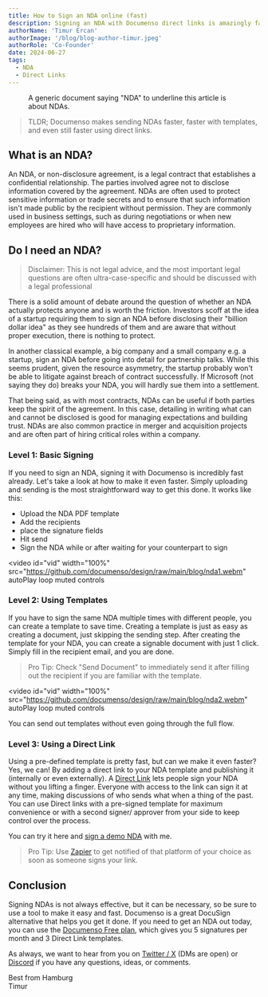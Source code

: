 ```yaml
---
title: How to Sign an NDA online (fast)
description: Signing an NDA with Documenso direct links is amazingly fast. Let’s look at how to make it even faster.
authorName: 'Timur Ercan'
authorImage: '/blog/blog-author-timur.jpeg'
authorRole: 'Co-Founder'
date: 2024-06-27
tags:
  - NDA
  - Direct Links
---
```


<figure>
  <MdxNextImage
    src="/blog/nda.jpg"
    width="1400"
    height="884"
    alt="Direct Links in Templates List View"
  />

  <figcaption className="text-center">A generic document saying "NDA" to underline this article is about NDAs.</figcaption>
</figure>

> TLDR; Documenso makes sending NDAs faster, faster with templates, and even still faster using direct links.

## What is an NDA?
An NDA, or non-disclosure agreement, is a legal contract that establishes a confidential relationship. The parties involved agree not to disclose information covered by the agreement. NDAs are often used to protect sensitive information or trade secrets and to ensure that such information isn't made public by the recipient without permission. They are commonly used in business settings, such as during negotiations or when new employees are hired who will have access to proprietary information.

## Do I need an NDA?
> Disclaimer: This is not legal advice, and the most important legal questions are often ultra-case-specific and should be discussed with a legal professional


There is a solid amount of debate around the question of whether an NDA actually protects anyone and is worth the friction. Investors scoff at the idea of a startup requiring them to sign an NDA before disclosing their "billion dollar idea" as they see hundreds of them and are aware that without proper execution, there is nothing to protect.

In another classical example, a big company and a small company e.g. a startup, sign an NDA before going into detail for partnership talks. While this seems prudent, given the resource asymmetry, the startup probably won't be able to litigate against breach of contract successfully. If Microsoft (not saying they do) breaks your NDA, you will hardly sue them into a settlement.

That being said, as with most contracts, NDAs can be useful if both parties keep the spirit of the agreement. In this case, detailing in writing what can and cannot be disclosed is good for managing expectations and building trust. NDAs are also common practice in merger and acquisition projects and are often part of hiring critical roles within a company.

### Level 1: Basic Signing
If you need to sign an NDA, signing it with Documenso is incredibly fast already. Let's take a look at how to make it even faster. Simply uploading and sending is the most straightforward way to get this done. It works like this:

- Upload the NDA PDF template
- Add the recipients
- place the signature fields
- Hit send
- Sign the NDA while or after waiting for your counterpart to sign

<video
  id="vid"
  width="100%"
  src="https://github.com/documenso/design/raw/main/blog/nda1.webm"
  autoPlay
  loop
  muted
  controls
></video>

### Level 2: Using Templates
If you have to sign the same NDA multiple times with different people, you can create a template to save time. Creating a template is just as easy as creating a document, just skipping the sending step. After creating the template for your NDA, you can create a signable document with just 1 click. Simply fill in the recipient email, and you are done.
> Pro Tip: Check "Send Document" to immediately send it after filling out the recipient if you are familiar with the template.

<video
  id="vid"
  width="100%"
  src="https://github.com/documenso/design/raw/main/blog/nda2.webm"
  autoPlay
  loop
  muted
  controls
></video>
<figcaption className="text-center">
  You can send out templates without even going through the full flow.
</figcaption>

### Level 3: Using a Direct Link
Using a pre-defined template is pretty fast, but can we make it even faster? Yes, we can! By adding a direct link to your NDA template and publishing it (internally or even externally). A [Direct Link](http://documenso.com/blog/announcing-direct-links) lets people sign your NDA without you lifting a finger. Everyone with access to the link can sign it at any time, making discussions of who sends what when a thing of the past. You can use Direct links with a pre-signed template for maximum convenience or with a second signer/ approver from your side to keep control over the process.

You can try it here and [sign a demo NDA](https://documen.so/demo-nda) with me.

> Pro Tip: Use [Zapier](https://documen.so/zapier) to get notified of that platform of your choice as soon as someone signs your link.

## Conclusion
Signing NDAs is not always effective, but it can be necessary, so be sure to use a tool to make it easy and fast. Documenso is a great DocuSign alternative that helps you get it done. If you need to get an NDA out today, you can use the [Documenso Free plan](https://documen.so/free), which gives you 5 signatures per month and 3 Direct Link templates.

As always, we want to hear from you on [Twitter / X](https://twitter.com/eltimuro) (DMs are open) or [Discord](https://documen.so/discord) if you have any questions, ideas, or comments.

Best from Hamburg\
Timur
